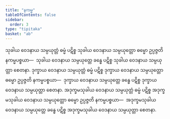 ```yaml
---
title: "နကမ္မ"
tableOfContents: false
sidebar:
  order: 3
type: "tipitaka"
basket: "ab"
---
```



<DynamicBreadcrumb />

<Division number="12">

<Paragraph number="1823">
သုခါယ ဝေဒနာယ သမ္ပယုတ္တံ ဓမ္မံ ပဋိစ္စ သုခါယ ဝေဒနာယ သမ္ပယုတ္တော ဓမ္မော ဥပ္ပဇ္ဇတိ နကမ္မပစ္စယာ—  သုခါယ ဝေဒနာယ သမ္ပယုတ္တေ ခန္ဓေ ပဋိစ္စ သုခါယ ဝေဒနာယ သမ္ပယုတ္တာ စေတနာ.
</Paragraph>

<Paragraph number="1824">
ဒုက္ခာယ ဝေဒနာယ သမ္ပယုတ္တံ ဓမ္မံ ပဋိစ္စ ဒုက္ခာယ ဝေဒနာယ သမ္ပယုတ္တော ဓမ္မော ဥပ္ပဇ္ဇတိ နကမ္မပစ္စယာ—  ဒုက္ခာယ ဝေဒနာယ သမ္ပယုတ္တေ ခန္ဓေ ပဋိစ္စ ဒုက္ခာယ ဝေဒနာယ သမ္ပယုတ္တာ စေတနာ.
</Paragraph>

<Paragraph number="1825">
အဒုက္ခမသုခါယ ဝေဒနာယ သမ္ပယုတ္တံ ဓမ္မံ ပဋိစ္စ အဒုက္ခမသုခါယ ဝေဒနာယ သမ္ပယုတ္တော ဓမ္မော ဥပ္ပဇ္ဇတိ နကမ္မပစ္စယာ—  အဒုက္ခမသုခါယ ဝေဒနာယ သမ္ပယုတ္တေ ခန္ဓေ ပဋိစ္စ အဒုက္ခမသုခါယ ဝေဒနာယ သမ္ပယုတ္တာ စေတနာ.
</Paragraph>
</Division>
